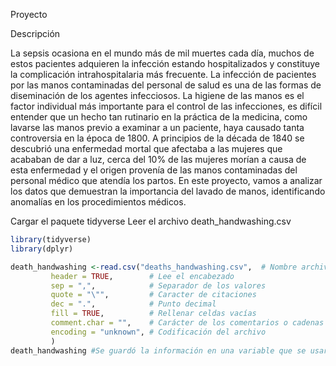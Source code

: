 Proyecto

Descripción

La sepsis ocasiona en el mundo más de mil muertes cada día, muchos de estos pacientes adquieren la infección estando hospitalizados y constituye la complicación intrahospitalaria más frecuente. La infección de pacientes por las manos contaminadas del personal de salud es una de las formas de diseminación de los agentes infecciosos. La higiene de las manos es el factor individual más importante para el control de las infecciones, es difícil entender que un hecho tan rutinario en la práctica de la medicina, como lavarse las manos previo a examinar a un paciente, haya causado tanta controversia en la época de 1800.
A principios de la década de 1840 se descubrió una enfermedad mortal que afectaba a las mujeres que acababan de dar a luz, cerca del 10% de las mujeres morían a causa de esta enfermedad y el origen provenía de las manos contaminadas del personal médico que atendía los partos.
En este proyecto, vamos a analizar los datos que demuestran la importancia del lavado de manos, identificando anomalías en los procedimientos médicos.



Cargar el paquete tidyverse
Leer el archivo death_handwashing.csv 

```r
library(tidyverse)
library(dplyr)

death_handwashing <-read.csv("deaths_handwashing.csv",  # Nombre archivo
         header = TRUE,        # Lee el encabezado
         sep = ",",            # Separador de los valores
         quote = "\"",         # Caracter de citaciones
         dec = ".",            # Punto decimal
         fill = TRUE,          # Rellenar celdas vacías 
         comment.char = "",    # Carácter de los comentarios o cadenas vacías
         encoding = "unknown", # Codificación del archivo
         )   
death_handwashing #Se guardó la información en una variable que se usará después
```





